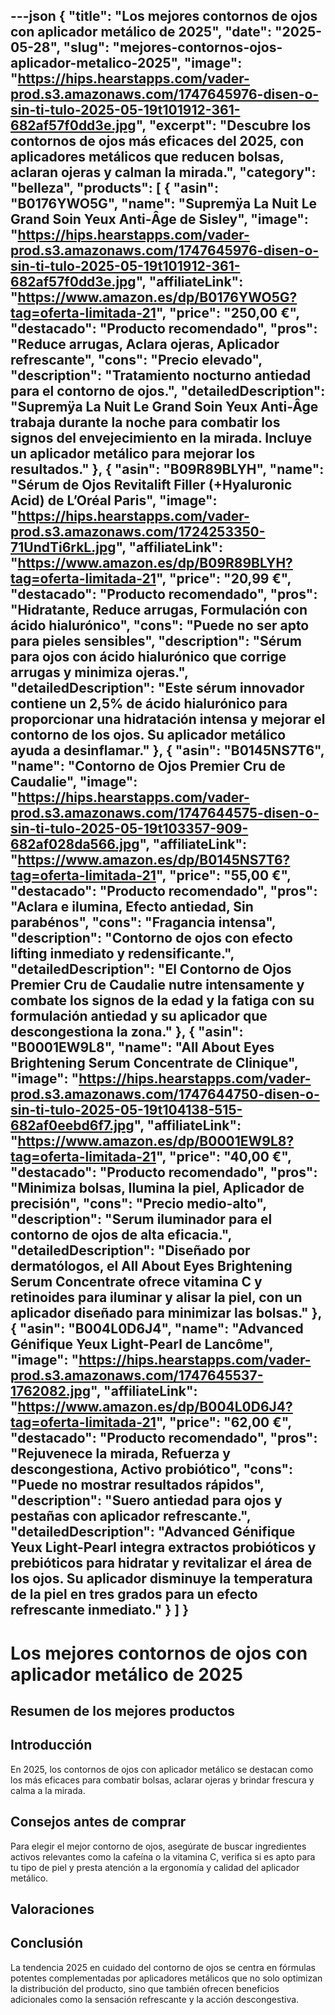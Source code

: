 ---json
{
  "title": "Los mejores contornos de ojos con aplicador metálico de 2025",
  "date": "2025-05-28",
  "slug": "mejores-contornos-ojos-aplicador-metalico-2025",
  "image": "https://hips.hearstapps.com/vader-prod.s3.amazonaws.com/1747645976-disen-o-sin-ti-tulo-2025-05-19t101912-361-682af57f0dd3e.jpg",
  "excerpt": "Descubre los contornos de ojos más eficaces del 2025, con aplicadores metálicos que reducen bolsas, aclaran ojeras y calman la mirada.",
  "category": "belleza",
  "products": [
    {
      "asin": "B0176YWO5G",
      "name": "Supremÿa La Nuit Le Grand Soin Yeux Anti-Âge de Sisley",
      "image": "https://hips.hearstapps.com/vader-prod.s3.amazonaws.com/1747645976-disen-o-sin-ti-tulo-2025-05-19t101912-361-682af57f0dd3e.jpg",
      "affiliateLink": "https://www.amazon.es/dp/B0176YWO5G?tag=oferta-limitada-21",
      "price": "250,00 €",
      "destacado": "Producto recomendado",
      "pros": "Reduce arrugas, Aclara ojeras, Aplicador refrescante",
      "cons": "Precio elevado",
      "description": "Tratamiento nocturno antiedad para el contorno de ojos.",
      "detailedDescription": "Supremÿa La Nuit Le Grand Soin Yeux Anti-Âge trabaja durante la noche para combatir los signos del envejecimiento en la mirada. Incluye un aplicador metálico para mejorar los resultados."
    },
    {
      "asin": "B09R89BLYH",
      "name": "Sérum de Ojos Revitalift Filler (+Hyaluronic Acid) de L’Oréal Paris",
      "image": "https://hips.hearstapps.com/vader-prod.s3.amazonaws.com/1724253350-71UndTi6rkL.jpg",
      "affiliateLink": "https://www.amazon.es/dp/B09R89BLYH?tag=oferta-limitada-21",
      "price": "20,99 €",
      "destacado": "Producto recomendado",
      "pros": "Hidratante, Reduce arrugas, Formulación con ácido hialurónico",
      "cons": "Puede no ser apto para pieles sensibles",
      "description": "Sérum para ojos con ácido hialurónico que corrige arrugas y minimiza ojeras.",
      "detailedDescription": "Este sérum innovador contiene un 2,5% de ácido hialurónico para proporcionar una hidratación intensa y mejorar el contorno de los ojos. Su aplicador metálico ayuda a desinflamar."
    },
    {
      "asin": "B0145NS7T6",
      "name": "Contorno de Ojos Premier Cru de Caudalie",
      "image": "https://hips.hearstapps.com/vader-prod.s3.amazonaws.com/1747644575-disen-o-sin-ti-tulo-2025-05-19t103357-909-682af028da566.jpg",
      "affiliateLink": "https://www.amazon.es/dp/B0145NS7T6?tag=oferta-limitada-21",
      "price": "55,00 €",
      "destacado": "Producto recomendado",
      "pros": "Aclara e ilumina, Efecto antiedad, Sin parabénos",
      "cons": "Fragancia intensa",
      "description": "Contorno de ojos con efecto lifting inmediato y redensificante.",
      "detailedDescription": "El Contorno de Ojos Premier Cru de Caudalie nutre intensamente y combate los signos de la edad y la fatiga con su formulación antiedad y su aplicador que descongestiona la zona."
    },
    {
      "asin": "B0001EW9L8",
      "name": "All About Eyes Brightening Serum Concentrate de Clinique",
      "image": "https://hips.hearstapps.com/vader-prod.s3.amazonaws.com/1747644750-disen-o-sin-ti-tulo-2025-05-19t104138-515-682af0eebd6f7.jpg",
      "affiliateLink": "https://www.amazon.es/dp/B0001EW9L8?tag=oferta-limitada-21",
      "price": "40,00 €",
      "destacado": "Producto recomendado",
      "pros": "Minimiza bolsas, Ilumina la piel, Aplicador de precisión",
      "cons": "Precio medio-alto",
      "description": "Serum iluminador para el contorno de ojos de alta eficacia.",
      "detailedDescription": "Diseñado por dermatólogos, el All About Eyes Brightening Serum Concentrate ofrece vitamina C y retinoides para iluminar y alisar la piel, con un aplicador diseñado para minimizar las bolsas."
    },
    {
      "asin": "B004L0D6J4",
      "name": "Advanced Génifique Yeux Light-Pearl de Lancôme",
      "image": "https://hips.hearstapps.com/vader-prod.s3.amazonaws.com/1747645537-1762082.jpg",
      "affiliateLink": "https://www.amazon.es/dp/B004L0D6J4?tag=oferta-limitada-21",
      "price": "62,00 €",
      "destacado": "Producto recomendado",
      "pros": "Rejuvenece la mirada, Refuerza y descongestiona, Activo probiótico",
      "cons": "Puede no mostrar resultados rápidos",
      "description": "Suero antiedad para ojos y pestañas con aplicador refrescante.",
      "detailedDescription": "Advanced Génifique Yeux Light-Pearl integra extractos probióticos y prebióticos para hidratar y revitalizar el área de los ojos. Su aplicador disminuye la temperatura de la piel en tres grados para un efecto refrescante inmediato."
    }
  ]
}
---


# Los mejores contornos de ojos con aplicador metálico de 2025

## Resumen de los mejores productos

<ProductRankingTable products={products} />

## Introducción

En 2025, los contornos de ojos con aplicador metálico se destacan como los más eficaces para combatir bolsas, aclarar ojeras y brindar frescura y calma a la mirada.

## Consejos antes de comprar

Para elegir el mejor contorno de ojos, asegúrate de buscar ingredientes activos relevantes como la cafeína o la vitamina C, verifica si es apto para tu tipo de piel y presta atención a la ergonomía y calidad del aplicador metálico.

## Valoraciones

<ProductDetailCard product={products[0]} />

<ProductDetailCard product={products[1]} />

<ProductDetailCard product={products[2]} />

<ProductDetailCard product={products[3]} />

<ProductDetailCard product={products[4]} />

## Conclusión

La tendencia 2025 en cuidado del contorno de ojos se centra en fórmulas potentes complementadas por aplicadores metálicos que no solo optimizan la distribución del producto, sino que también ofrecen beneficios adicionales como la sensación refrescante y la acción descongestiva.

